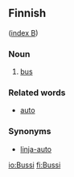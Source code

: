 ==Finnish==
([[Wiktionary:Finnish_index_b|index B]])

===Noun===

# [[bus]]

===Related words===

*[[auto]]

===Synonyms===

*[[linja-auto]]

[[io:Bussi]]
[[fi:Bussi]]